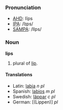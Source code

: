 ===Pronunciation===
*[[w:AHD|AHD]]: lĭps
*[[w:IPA|IPA]]: /lɪps/
*[[w:SAMPA|SAMPA]]: /lIps/

===Noun===
'''lips'''

# plural of [[lip]].

====Translations====
*Latin: [[labia]] ''n pl''
*Spanish: [[labios]] ''m pl''
*Swedish: [[läppar]] ''c pl''
*German: [(Lippen)] ''pl''